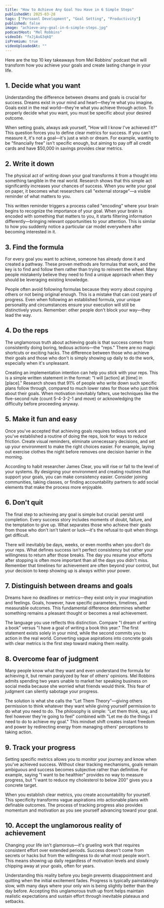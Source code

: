 ```yaml
---
title: "How to Achieve Any Goal You Have in 6 Simple Steps"
publishedAt: 2025-03-28
tags: ["Persoanl Development", "Goal Setting", "Productivity"]
published: false
image: "achieve-any-goal-in-6-simple-steps.jpg"
podcastHost: "Mel Robbins"
videoId: "fxJjAuG3qkQ"
isPremium: true
videoUploadedAt: ""
---
```



<PodcastSummaryPageLayout frontmatter={frontmatter}>

Here are the top 10 key takeaways from Mel Robbins' podcast that will transform how you achieve your goals and create lasting change in your life.

## 1. Decide what you want

Understanding the difference between dreams and goals is crucial for success. Dreams exist in your mind and heart—they're what you imagine. Goals exist in the real world—they're what you achieve through action. To properly decide what you want, you must be specific about your desired outcome.

When setting goals, always ask yourself, "How will I know I've achieved it?" This question forces you to define clear metrics for success. If you can't measure it, it's not a goal—it's just a wish or dream. For example, wanting to be "financially free" isn't specific enough, but aiming to pay off all credit cards and have $50,000 in savings provides clear metrics.

## 2. Write it down

The physical act of writing down your goal transforms it from a thought into something tangible in the real world. Research shows that this simple act significantly increases your chances of success. When you write your goal on paper, it becomes what researchers call "external storage"—a visible reminder of what matters to you.

This written reminder triggers a process called "encoding" where your brain begins to recognize the importance of your goal. When your brain is encoded with something that matters to you, it starts filtering information differently—bringing relevant opportunities to your attention. This is similar to how you suddenly notice a particular car model everywhere after becoming interested in it.

## 3. Find the formula

For every goal you want to achieve, someone has already done it and created a pathway. These proven methods are formulas that work, and the key is to find and follow them rather than trying to reinvent the wheel. Many people mistakenly believe they need to find a unique approach when they should be leveraging existing knowledge.

People often avoid following formulas because they worry about copying others or not being original enough. This is a mistake that can cost years of progress. Even when following an established formula, your unique personality and circumstances ensure your execution will still be distinctively yours. Remember: other people don't block your way—they lead the way.

## 4. Do the reps

The unglamorous truth about achieving goals is that success comes from consistently doing boring, tedious actions—the "reps." There are no magic shortcuts or exciting hacks. The difference between those who achieve their goals and those who don't is simply showing up daily to do the work, especially when it's unpleasant.

Creating an implementation intention can help you stick with your reps. This is a simple written statement in the format: "I will [action] at [time] in [place]." Research shows that 91% of people who write down such specific plans follow through, compared to much lower rates for those who just think about their goals. When motivation inevitably falters, use techniques like the five-second rule (count 5-4-3-2-1 and move) or acknowledging the difficulty before proceeding anyway.

## 5. Make it fun and easy

Once you've accepted that achieving goals requires tedious work and you've established a routine of doing the reps, look for ways to reduce friction. Create visual reminders, eliminate unnecessary decisions, and set up your environment to make the right choices easier. For example, laying out exercise clothes the night before removes one decision barrier in the morning.

According to habit researcher James Clear, you will rise or fall to the level of your systems. By designing your environment and creating routines that support your goals, you can make consistency easier. Consider joining communities, taking classes, or finding accountability partners to add social elements that make the process more enjoyable.

## 6. Don't quit

The final step to achieving any goal is simple but crucial: persist until completion. Every success story includes moments of doubt, failure, and the temptation to give up. What separates those who achieve their goals from those who don't isn't talent or luck—it's the refusal to quit when things get difficult.

There will inevitably be days, weeks, or even months when you don't do your reps. What defines success isn't perfect consistency but rather your willingness to return after those breaks. The day you resume your efforts after stopping is often more important than all the days you didn't miss. Remember that timelines for achievement are often beyond your control, but your decision to keep showing up is always within your power.

## 7. Distinguish between dreams and goals

Dreams have no deadlines or metrics—they exist only in your imagination and feelings. Goals, however, have specific parameters, timelines, and measurable outcomes. This fundamental difference determines whether something remains a pleasant thought or becomes a real achievement.

The language you use reflects this distinction. Compare "I dream of writing a book" versus "I have a goal of writing a book this year." The first statement exists solely in your mind, while the second commits you to action in the real world. Converting vague aspirations into concrete goals with clear metrics is the first step toward making them reality.

## 8. Overcome fear of judgment

Many people know what they want and even understand the formula for achieving it, but remain paralyzed by fear of others' opinions. Mel Robbins admits spending two years unable to market her speaking business on social media because she worried what friends would think. This fear of judgment can silently sabotage your progress.

The solution is what she calls the "Let Them Theory"—giving others permission to think whatever they want while giving yourself permission to do what you need to do. The philosophy is simple: "Let them think, say, and feel however they're going to feel" combined with "Let me do the things I need to do to achieve my goal." This mindset shift creates instant freedom and power by redirecting energy from managing others' perceptions to taking action.

## 9. Track your progress

Setting specific metrics allows you to monitor your journey and know when you've achieved success. Without clear tracking mechanisms, goals remain ambiguous and success becomes subjective rather than definitive. For example, saying "I want to be healthier" provides no way to measure progress, but "I want to reduce my cholesterol to below 200" gives you a concrete target.

When you establish clear metrics, you create accountability for yourself. This specificity transforms vague aspirations into actionable plans with definable outcomes. The process of tracking progress also provides momentum and motivation as you see yourself advancing toward your goal.

## 10. Accept the unglamorous reality of achievement

Changing your life isn't glamorous—it's grueling work that requires consistent effort over extended periods. Success doesn't come from secrets or hacks but from the willingness to do what most people won't. This means showing up daily regardless of motivation levels and slowly chipping away at your goals, often for years.

Understanding this reality before you begin prevents disappointment and quitting when the initial excitement fades. Progress is typically painstakingly slow, with many days where your only win is being slightly better than the day before. Accepting this unglamorous truth up front helps maintain realistic expectations and sustain effort through inevitable plateaus and setbacks.

</PodcastSummaryPageLayout>
